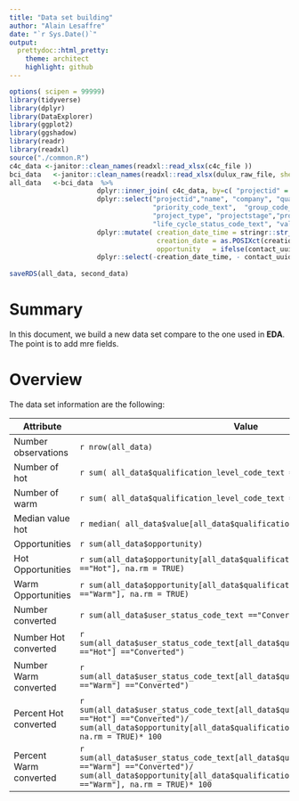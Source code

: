```yaml
---
title: "Data set building"
author: "Alain Lesaffre"
date: "`r Sys.Date()`"
output:
  prettydoc::html_pretty:
    theme: architect
    highlight: github
---
```

```r
options( scipen = 99999)
library(tidyverse)
library(dplyr)
library(DataExplorer)
library(ggplot2)
library(ggshadow)
library(readr)
library(readxl)
source("./common.R")
c4c_data <-janitor::clean_names(readxl::read_xlsx(c4c_file ))
bci_data   <-janitor::clean_names(readxl::read_xlsx(dulux_raw_file, sheet="BCI Lead data" ) )
all_data   <-bci_data  %>%
                      dplyr::inner_join( c4c_data, by=c( "projectid" = "external_id")) %>% 
                      dplyr::select("projectid","name", "company", "qualification_level_code_text", "user_status_code_text" ,"account_life_cycle_status_code_text",
                                    "priority_code_text",  "group_code_text", "account_state", "consistency_status_code_text",
                                    "project_type", "projectstage","project_status" ,"remarks", "origin_type_code_text", "creation_date_time",
                                    "life_cycle_status_code_text", "value", "contact_uuid") %>%
                      dplyr::mutate( creation_date_time = stringr::str_sub(creation_date_time, 1,19),
                                     creation_date = as.POSIXct(creation_date_time),
                                     opportunity   = ifelse(contact_uuid == "NULL", 0,1)) %>%
                      dplyr::select(-creation_date_time, - contact_uuid )
                    
saveRDS(all_data, second_data)
```
# Summary

In this document, we build a new data set compare to the one used in **EDA**. The point is to add mre fields. 

# Overview

The data set information are the following:

|  Attribute           | Value     |
|----------------------|-----------|
| Number observations  | `r nrow(all_data)` | 
| Number of hot        | `r sum( all_data$qualification_level_code_text =="Hot")`|
| Number of warm        | `r sum( all_data$qualification_level_code_text =="Warm")`|
| Median value hot     | `r median( all_data$value[all_data$qualification_level_code_text =="Hot"])`|
| Opportunities        | `r sum(all_data$opportunity)` |
| Hot Opportunities    | `r sum(all_data$opportunity[all_data$qualification_level_code_text =="Hot"], na.rm = TRUE)`|
| Warm Opportunities   | `r sum(all_data$opportunity[all_data$qualification_level_code_text =="Warm"], na.rm = TRUE)` |
| Number converted     | `r sum(all_data$user_status_code_text =="Converted")` |
| Number Hot converted | `r sum(all_data$user_status_code_text[all_data$qualification_level_code_text =="Hot"] =="Converted")`|
| Number Warm converted | `r sum(all_data$user_status_code_text[all_data$qualification_level_code_text =="Warm"] =="Converted")`|
| Percent Hot converted  | `r sum(all_data$user_status_code_text[all_data$qualification_level_code_text =="Hot"] =="Converted")/ sum(all_data$opportunity[all_data$qualification_level_code_text =="Hot"], na.rm = TRUE)* 100`|
| Percent Warm converted | `r sum(all_data$user_status_code_text[all_data$qualification_level_code_text =="Warm"] =="Converted")/ sum(all_data$opportunity[all_data$qualification_level_code_text =="Warm"], na.rm = TRUE)* 100`|







